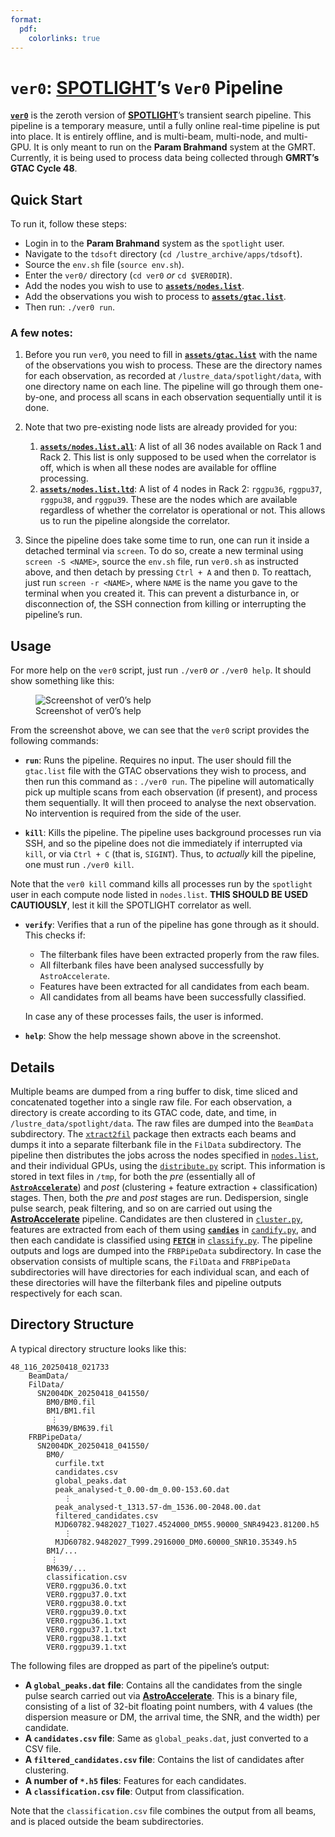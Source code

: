 ```yaml
---
format:
  pdf:
    colorlinks: true
---
```


# `ver0`: [**SPOTLIGHT**][spotlight]'s `Ver0` Pipeline

[**`ver0`**][ver0] is the zeroth version of [**SPOTLIGHT**][spotlight]'s transient search pipeline. This pipeline is a temporary measure, until a fully online real-time pipeline is put into place. It is entirely offline, and is multi-beam, multi-node, and multi-GPU. It is only meant to run on the **Param Brahmand** system at the GMRT. Currently, it is being used to process data being collected through **GMRT's GTAC Cycle 48**.

## Quick Start

To run it, follow these steps:

- Login in to the **Param Brahmand** system as the `spotlight` user.
- Navigate to the `tdsoft` directory (`cd /lustre_archive/apps/tdsoft`).
- Source the `env.sh` file (`source env.sh`).
- Enter the `ver0/` directory (`cd ver0` _or_ `cd $VER0DIR`).
- Add the nodes you wish to use to [**`assets/nodes.list`**](./assets/nodes.list).
- Add the observations you wish to process to [**`assets/gtac.list`**](./assets/gtac.list).
- Then run: `./ver0 run`.

:::{.callout-note}
### **A few notes**:

 1. Before you run `ver0`, you need to fill in [**`assets/gtac.list`**](./assets/gtac.list) with the name of the observations you wish to process. These are the directory names for each observation, as recorded at `/lustre_data/spotlight/data`, with one directory name on each line. The pipeline will go through them one-by-one, and process all scans in each observation sequentially until it is done.

 2. Note that two pre-existing node lists are already provided for you:
     1.  [**`assets/nodes.list.all`**](./assets/nodes.list.all): A list of all 36 nodes available on Rack 1 and Rack 2. This list is only supposed to be used when the correlator is off, which is when all these nodes are available for offline processing.
     2. [**`assets/nodes.list.ltd`**](./assets/nodes.list.ltd): A list of 4 nodes in Rack 2: `rggpu36`, `rggpu37`, `rggpu38`, and `rggpu39`. These are the nodes which are available regardless of whether the correlator is operational or not. This allows us to run the pipeline alongside the correlator.

 3. Since the pipeline does take some time to run, one can run it inside a detached terminal via `screen`. To do so, create a new terminal using `screen -S <NAME>`, source the `env.sh` file, run `ver0.sh` as instructed above, and then detach by pressing `Ctrl + A` and then `D`. To reattach, just run `screen -r <NAME>`, where `NAME` is the name you gave to the terminal when you created it. This can prevent a disturbance in, or disconnection of, the SSH connection from killing or interrupting the pipeline's run.
:::

## Usage

For more help on the `ver0` script, just run `./ver0` _or_ `./ver0 help`. It should show something like this:

![Screenshot of ver0's help](./figures/screenshot1.png)

From the screenshot above, we can see that the `ver0` script provides the following commands:

* **`run`**: Runs the pipeline. Requires no input. The user should fill the `gtac.list` file with the GTAC observations they wish to process, and then run this command as : `./ver0 run`. The pipeline will automatically pick up multiple scans from each observation (if present), and process them sequentially. It will then proceed to analyse the next observation. No intervention is required from the side of the user.

* **`kill`**: Kills the pipeline. The pipeline uses background processes run via SSH, and so the pipeline does not die immediately if interrupted via `kill`, or via `Ctrl + C` (that is, `SIGINT`). Thus, to _actually_ kill the pipeline, one must run `./ver0 kill`. 

:::{.callout-warning}
Note that the `ver0 kill` command kills all processes run by the `spotlight` user in each compute node listed in `nodes.list`. **THIS SHOULD BE USED CAUTIOUSLY**, lest it kill the SPOTLIGHT correlator as well.
:::

* **`verify`**: Verifies that a run of the pipeline has gone through as it should. This checks if:

    * The filterbank files have been extracted properly from the raw files.
    * All filterbank files have been analysed successfully by `AstroAccelerate`.
    * Features have been extracted for all candidates from each beam.
    * All candidates from all beams have been successfully classified.

  In case any of these processes fails, the user is informed.

* **`help`**: Show the help message shown above in the screenshot.

## Details

Multiple beams are dumped from a ring buffer to disk, time sliced and concatenated together into a single raw file. For each observation, a directory is create according to its GTAC code, date, and time, in `/lustre_data/spotlight/data`. The raw files are dumped into the `BeamData` subdirectory. The [`xtract2fil`](https://github.com/nsmspotlight/xtract2fil) package then extracts each beams and dumps it into a separate filterbank file in the `FilData` subdirectory. The pipeline then distributes the jobs across the nodes specified in [`nodes.list`](./assets/nodes.list), and their individual GPUs, using the [`distribute.py`](./scripts/distribute.py) script. This information is stored in text files in `/tmp`, for both the *pre* (essentially all of [**`AstroAccelerate`**][AA]) and *post* (clustering + feature extraction + classification) stages. Then, both the *pre* and *post* stages are run. Dedispersion, single pulse search, peak filtering, and so on are carried out using the [**AstroAccelerate**][AA] pipeline. Candidates are then clustered in [`cluster.py`](./scripts/cluster.py), features are extracted from each of them using [**`candies`**][candies] in [`candify.py`](./scripts/candify.py), and then each candidate is classified using [**`FETCH`**][FETCH] in [`classify.py`](./scripts/classify.py). The pipeline outputs and logs are dumped into the `FRBPipeData` subdirectory. In case the observation consists of multiple scans, the `FilData` and `FRBPipeData` subdirectories will have directories for each individual scan, and each of these directories will have the filterbank files and pipeline outputs respectively for each scan.

## Directory Structure

A typical directory structure looks like this:

```
48_116_20250418_021733
    BeamData/
    FilData/
      SN2004DK_20250418_041550/
        BM0/BM0.fil
        BM1/BM1.fil
         ⋮
        BM639/BM639.fil
    FRBPipeData/
      SN2004DK_20250418_041550/
        BM0/
          curfile.txt
          candidates.csv
          global_peaks.dat
          peak_analysed-t_0.00-dm_0.00-153.60.dat
            ⋮
          peak_analysed-t_1313.57-dm_1536.00-2048.00.dat
          filtered_candidates.csv
          MJD60782.9482027_T1027.4524000_DM55.90000_SNR49423.81200.h5
            ⋮
          MJD60782.9482027_T999.2916000_DM0.60000_SNR10.35349.h5
        BM1/...
         ⋮
        BM639/...
        classification.csv
        VER0.rggpu36.0.txt
        VER0.rggpu37.0.txt
        VER0.rggpu38.0.txt
        VER0.rggpu39.0.txt
        VER0.rggpu36.1.txt
        VER0.rggpu37.1.txt
        VER0.rggpu38.1.txt
        VER0.rggpu39.1.txt
```

The following files are dropped as part of the pipeline's output:

- **A `global_peaks.dat` file**: Contains all the candidates from the single pulse search carried out via [**AstroAccelerate**][AA]. This is a binary file, consisting of a list of 32-bit floating point numbers, with 4 values (the dispersion measure or DM, the arrival time, the SNR, and the width) per candidate.
- **A `candidates.csv` file**: Same as `global_peaks.dat`, just converted to a CSV file.
- **A `filtered_candidates.csv` file**: Contains the list of candidates after clustering.
- **A number of `*.h5` files**: Features for each candidates.
- **A `classification.csv` file**: Output from classification.

Note that the `classification.csv` file combines the output from all beams, and is placed outside the beam subdirectories.

[ver0]: https://github.com/nsmspotlight/ver0
[FETCH]: https://github.com/devanshkv/fetch
[spotlight]: https://spotlight.ncra.tifr.res.in
[candies]: https://github.com/astrogewgaw/candies
[AA]: https://github.com/AstroAccelerateOrg/astro-accelerate
